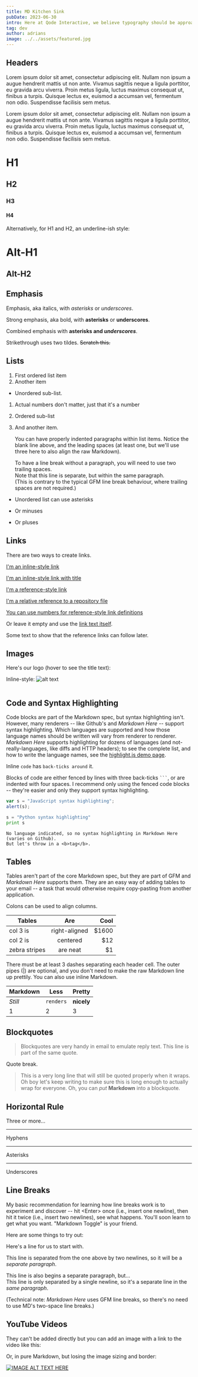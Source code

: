 ```yaml
---
title: MD Kitchen Sink
pubDate: 2023-06-30
intro: Here at Qode Interactive, we believe typography should be approached with equal focus and care as any other design element. It’s not just that the fonts “carry” the text, they also imbue the design with particular psychological values and convey specific
tag: dev
author: adrians
image: ../../assets/featured.jpg
---
```


## Headers

Lorem ipsum dolor sit amet, consectetur adipiscing elit. Nullam non ipsum a augue hendrerit mattis ut non ante. Vivamus sagittis neque a ligula porttitor, eu gravida arcu viverra. Proin metus ligula, luctus maximus consequat ut, finibus a turpis. Quisque lectus ex, euismod a accumsan vel, fermentum non odio. Suspendisse facilisis sem metus.

Lorem ipsum dolor sit amet, consectetur adipiscing elit. Nullam non ipsum a augue hendrerit mattis ut non ante. Vivamus sagittis neque a ligula porttitor, eu gravida arcu viverra. Proin metus ligula, luctus maximus consequat ut, finibus a turpis. Quisque lectus ex, euismod a accumsan vel, fermentum non odio. Suspendisse facilisis sem metus.

# H1
## H2
### H3
#### H4

Alternatively, for H1 and H2, an underline-ish style:

Alt-H1
======

Alt-H2
------

## Emphasis

Emphasis, aka italics, with *asterisks* or _underscores_.

Strong emphasis, aka bold, with **asterisks** or __underscores__.

Combined emphasis with **asterisks and _underscores_**.

Strikethrough uses two tildes. ~~Scratch this.~~

## Lists

1. First ordered list item
2. Another item
  * Unordered sub-list. 
1. Actual numbers don't matter, just that it's a number
  1. Ordered sub-list
4. And another item.

   You can have properly indented paragraphs within list items. Notice the blank line above, and the leading spaces (at least one, but we'll use three here to also align the raw Markdown).

   To have a line break without a paragraph, you will need to use two trailing spaces.  
   Note that this line is separate, but within the same paragraph.  
   (This is contrary to the typical GFM line break behaviour, where trailing spaces are not required.)

* Unordered list can use asterisks
- Or minuses
+ Or pluses

## Links

There are two ways to create links.

[I'm an inline-style link](https://www.google.com)

[I'm an inline-style link with title](https://www.google.com "Google's Homepage")

[I'm a reference-style link][Arbitrary case-insensitive reference text]

[I'm a relative reference to a repository file](../blob/master/LICENSE)

[You can use numbers for reference-style link definitions][1]

Or leave it empty and use the [link text itself].

Some text to show that the reference links can follow later.

[arbitrary case-insensitive reference text]: https://www.mozilla.org
[1]: http://slashdot.org
[link text itself]: http://www.reddit.com

## Images
Here's our logo (hover to see the title text):

Inline-style: 
![alt text](https://github.com/adam-p/markdown-here/raw/master/src/common/images/icon48.png "Logo Title Text 1")

<Image src={slide1} width={500} height={200} alt="" />

## Code and Syntax Highlighting

Code blocks are part of the Markdown spec, but syntax highlighting isn't. However, many renderers -- like Github's and *Markdown Here* -- support syntax highlighting. Which languages are supported and how those language names should be written will vary from renderer to renderer. *Markdown Here* supports highlighting for dozens of languages (and not-really-languages, like diffs and HTTP headers); to see the complete list, and how to write the language names, see the [highlight.js demo page](http://softwaremaniacs.org/media/soft/highlight/test.html).

Inline `code` has `back-ticks around` it.

Blocks of code are either fenced by lines with three back-ticks <code>```</code>, or are indented with four spaces. I recommend only using the fenced code blocks -- they're easier and only they support syntax highlighting.


```javascript
var s = "JavaScript syntax highlighting";
alert(s);
```

```python
s = "Python syntax highlighting"
print s
```

```
No language indicated, so no syntax highlighting in Markdown Here (varies on Github). 
But let's throw in a <b>tag</b>.
```

## Tables

Tables aren't part of the core Markdown spec, but they are part of GFM and *Markdown Here* supports them. They are an easy way of adding tables to your email -- a task that would otherwise require copy-pasting from another application.

Colons can be used to align columns.

| Tables        | Are           | Cool |
| ------------- |:-------------:| -----:|
| col 3 is      | right-aligned | $1600 |
| col 2 is      | centered      |   $12 |
| zebra stripes | are neat      |    $1 |

There must be at least 3 dashes separating each header cell. The outer pipes (|) are optional, and you don't need to make the raw Markdown line up prettily. You can also use inline Markdown.

Markdown | Less | Pretty
--- | --- | ---
*Still* | `renders` | **nicely**
1 | 2 | 3

## Blockquotes

> Blockquotes are very handy in email to emulate reply text.
> This line is part of the same quote.

Quote break.

> This is a very long line that will still be quoted properly when it wraps. Oh boy let's keep writing to make sure this is long enough to actually wrap for everyone. Oh, you can *put* **Markdown** into a blockquote. 


## Horizontal Rule


Three or more...

---

Hyphens

***

Asterisks

___

Underscores

## Line Breaks

My basic recommendation for learning how line breaks work is to experiment and discover -- hit &lt;Enter&gt; once (i.e., insert one newline), then hit it twice (i.e., insert two newlines), see what happens. You'll soon learn to get what you want. "Markdown Toggle" is your friend. 

Here are some things to try out:

Here's a line for us to start with.

This line is separated from the one above by two newlines, so it will be a *separate paragraph*.

This line is also begins a separate paragraph, but...  
This line is only separated by a single newline, so it's a separate line in the *same paragraph*.

(Technical note: *Markdown Here* uses GFM line breaks, so there's no need to use MD's two-space line breaks.)

## YouTube Videos

They can't be added directly but you can add an image with a link to the video like this:


Or, in pure Markdown, but losing the image sizing and border:

[![IMAGE ALT TEXT HERE](https://img.youtube.com/vi/PCvrcyV3_hI/maxresdefault.jpg)](https://www.youtube.com/watch?v=PCvrcyV3_hI)
